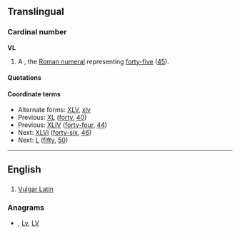 ==Translingual==

===Cardinal number===
'''VL'''
{{rfv|represents erroneous use of Roman numerals}}

# A {{misspelling of|XLV}}, the [[Roman numeral]] representing [[forty-five]] ([[45]]).

====Quotations====
{{seeCites}}

====Coordinate terms====
* Alternate forms: [[XLV]], [[xlv]]
* Previous: [[XL]] ([[forty]], [[40]])
* Previous: [[XLIV]] ([[forty-four]], [[44]])
* Next: [[XLVI]] ([[forty-six]], [[46]])
* Next: [[L]] ([[fifty]], [[50]])

----

==English==

==={{abbreviation}}===
{{infl|en|abbreviation}}

# [[Vulgar Latin]]

===Anagrams===
* {{alphagram|[[lv#English|lv]]}} , [[Lv#English|Lv]], [[LV#English|LV]]